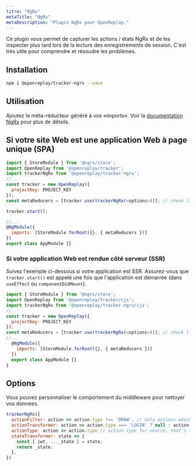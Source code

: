 ```yaml
---
titre: "NgRx"
metaTitle: "NgRx"
metaDescription: "Plugin NgRx pour OpenReplay."
---
```


Ce plugin vous permet de capturer les actions / états NgRx et de les inspecter plus tard lors de la lecture des enregistrements de session. C'est très utile pour comprendre et résoudre les problèmes.

## Installation


```bash
npm i @openreplay/tracker-ngrx --save
```


## Utilisation

Ajoutez le méta-réducteur généré à vos «imports». Voir la [documentation NgRx](https://ngrx.io/guide/store/metareducers) pour plus de détails.

## Si votre site Web est une application Web à page unique (SPA)


```js
import { StoreModule } from '@ngrx/store';
import OpenReplay from '@openreplay/tracker';
import trackerNgRx from '@openreplay/tracker-ngrx';
//...
const tracker = new OpenReplay({
  projectKey: PROJECT_KEY
});
const metaReducers = [tracker.use(trackerNgRx(<options>))]; // check list of available options below

tracker.start();

//...
@NgModule({
  imports: [StoreModule.forRoot({}, { metaReducers })]
})
export class AppModule {}
```


### Si votre application Web est rendue côté serveur (SSR)

Suivez l'exemple ci-dessous si votre application est SSR. Assurez-vous que `tracker.start()` est appelé une fois que l'application est démarrée (dans `useEffect` ou `componentDidMount`).


```js
import { StoreModule } from '@ngrx/store';
import OpenReplay from '@openreplay/tracker/cjs';
import trackerNgRx from '@openreplay/tracker-ngrx/cjs';
//...
const tracker = new OpenReplay({
  projectKey: PROJECT_KEY
});
const metaReducers = [tracker.use(trackerNgRx(<options>))]; // check list of available options below
//...
  @NgModule({
    imports: [StoreModule.forRoot({}, { metaReducers })]
  })
  export class AppModule {}
}

```


## Options

Vous pouvez personnaliser le comportement du middleware pour nettoyer vos données.


```js
trackerNgRx({
  actionFilter: action => action.type !== 'DRAW', // only actions which pass this test will be recorded
  actionTransformer: action => action.type === 'LOGIN' ? null : action,
  actionType: action => action.type // action type for search, that's the default one
  stateTransformer: state => {
    const { jwt, ..._state } = state;
    return _state;
  },
})
```

